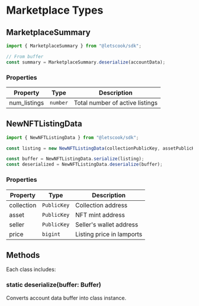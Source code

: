 # Marketplace Types

## MarketplaceSummary

```typescript
import { MarketplaceSummary } from "@letscook/sdk";

// From buffer
const summary = MarketplaceSummary.deserialize(accountData);
```

### Properties

| Property     | Type     | Description                     |
| ------------ | -------- | ------------------------------- |
| num_listings | `number` | Total number of active listings |

## NewNFTListingData

```typescript
import { NewNFTListingData } from "@letscook/sdk";

const listing = new NewNFTListingData(collectionPublicKey, assetPublicKey, sellerPublicKey, BigInt(1000000000));

const buffer = NewNFTListingData.serialize(listing);
const deserialized = NewNFTListingData.deserialize(buffer);
```

### Properties

| Property   | Type        | Description               |
| ---------- | ----------- | ------------------------- |
| collection | `PublicKey` | Collection address        |
| asset      | `PublicKey` | NFT mint address          |
| seller     | `PublicKey` | Seller's wallet address   |
| price      | `bigint`    | Listing price in lamports |

## Methods

Each class includes:

### static deserialize(buffer: Buffer)

Converts account data buffer into class instance.
